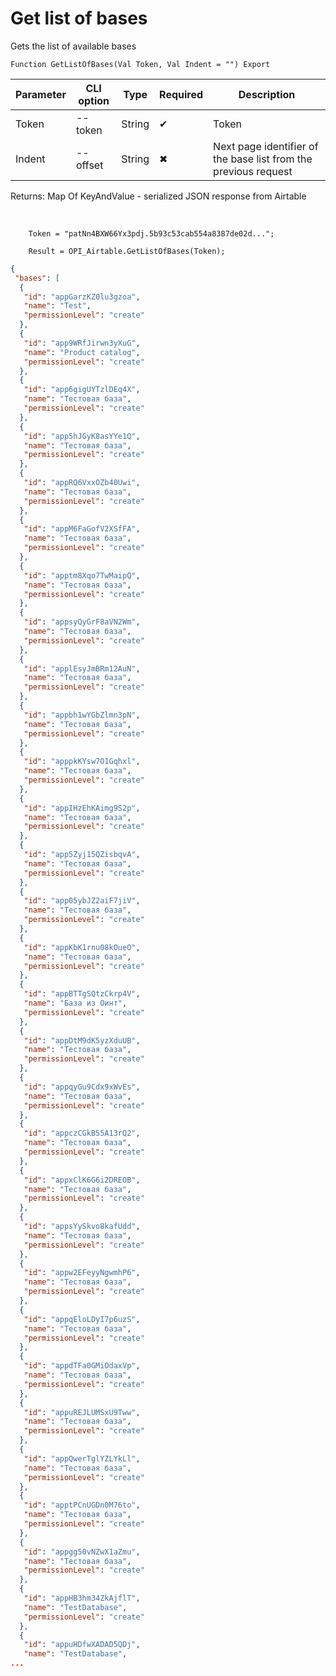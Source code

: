 ﻿---
sidebar_position: 1
---


# Get list of bases
 Gets the list of available bases



`Function GetListOfBases(Val Token, Val Indent = "") Export`

  | Parameter | CLI option | Type | Required | Description |
  |-|-|-|-|-|
  | Token | --token | String | &#x2714; | Token |
  | Indent | --offset | String | &#x2716; | Next page identifier of the base list from the previous request |

  
  Returns:  Map Of KeyAndValue - serialized JSON response from Airtable

<br/>




```bsl title="1C:Enterprise/OneScript code example"
    Token = "patNn4BXW66Yx3pdj.5b93c53cab554a8387de02d...";

    Result = OPI_Airtable.GetListOfBases(Token);
```
 



```json title="Result"
{
 "bases": [
  {
   "id": "appGarzKZ0lu3gzoa",
   "name": "Test",
   "permissionLevel": "create"
  },
  {
   "id": "app9WRfJirwn3yXuG",
   "name": "Product catalog",
   "permissionLevel": "create"
  },
  {
   "id": "app6gigUYTzlDEq4X",
   "name": "Тестовая база",
   "permissionLevel": "create"
  },
  {
   "id": "app5hJGyK8asYYe1Q",
   "name": "Тестовая база",
   "permissionLevel": "create"
  },
  {
   "id": "appRQ6VxxOZb40Uwi",
   "name": "Тестовая база",
   "permissionLevel": "create"
  },
  {
   "id": "appM6FaGofV2XSfFA",
   "name": "Тестовая база",
   "permissionLevel": "create"
  },
  {
   "id": "apptm8Xqo7TwMaipQ",
   "name": "Тестовая база",
   "permissionLevel": "create"
  },
  {
   "id": "appsyQyGrF8aVN2Wm",
   "name": "Тестовая база",
   "permissionLevel": "create"
  },
  {
   "id": "applEsyJmBRm12AuN",
   "name": "Тестовая база",
   "permissionLevel": "create"
  },
  {
   "id": "appbh1wYGbZlmn3pN",
   "name": "Тестовая база",
   "permissionLevel": "create"
  },
  {
   "id": "apppkKYsw7O1Gqhxl",
   "name": "Тестовая база",
   "permissionLevel": "create"
  },
  {
   "id": "appIHzEhKAimg9S2p",
   "name": "Тестовая база",
   "permissionLevel": "create"
  },
  {
   "id": "app5Zyj15QZisbqvA",
   "name": "Тестовая база",
   "permissionLevel": "create"
  },
  {
   "id": "app05ybJZ2aiF7jiV",
   "name": "Тестовая база",
   "permissionLevel": "create"
  },
  {
   "id": "appKbK1rnu08kOueO",
   "name": "Тестовая база",
   "permissionLevel": "create"
  },
  {
   "id": "appBTTgSQtzCkrp4V",
   "name": "База из Оинт",
   "permissionLevel": "create"
  },
  {
   "id": "appDtM9dK5yzXduUB",
   "name": "Тестовая база",
   "permissionLevel": "create"
  },
  {
   "id": "appqyGu9Cdx9xWvEs",
   "name": "Тестовая база",
   "permissionLevel": "create"
  },
  {
   "id": "appczCGkB55A13rQ2",
   "name": "Тестовая база",
   "permissionLevel": "create"
  },
  {
   "id": "appxClK6G6i2DREOB",
   "name": "Тестовая база",
   "permissionLevel": "create"
  },
  {
   "id": "appsYySkvo8kafUdd",
   "name": "Тестовая база",
   "permissionLevel": "create"
  },
  {
   "id": "appw2EFeyyNgwmhP6",
   "name": "Тестовая база",
   "permissionLevel": "create"
  },
  {
   "id": "appqEloLDyI7p6uzS",
   "name": "Тестовая база",
   "permissionLevel": "create"
  },
  {
   "id": "appdTFa0GMiOdaxVp",
   "name": "Тестовая база",
   "permissionLevel": "create"
  },
  {
   "id": "appuREJLUMSxU9Tww",
   "name": "Тестовая база",
   "permissionLevel": "create"
  },
  {
   "id": "appQwerTglYZLYkLl",
   "name": "Тестовая база",
   "permissionLevel": "create"
  },
  {
   "id": "apptPCnUGDn0M76to",
   "name": "Тестовая база",
   "permissionLevel": "create"
  },
  {
   "id": "appgg50vNZwX1aZmu",
   "name": "Тестовая база",
   "permissionLevel": "create"
  },
  {
   "id": "appHB3hm34ZkAjflT",
   "name": "TestDatabase",
   "permissionLevel": "create"
  },
  {
   "id": "appuHDfwXADAD5QDj",
   "name": "TestDatabase",
...
```
